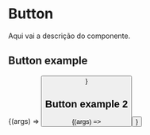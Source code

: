 
<Meta title="Components/Button" />

# Button

Aqui vai a descrição do componente.

## Button example

<Canvas>
	<Story name="Button Example" args={{ children: "Texto do botão" }}>
		{(args) => <Button {...args} />}
	</Story>
</Canvas>

## Button example 2

<Canvas>
	<Story name="Button Example 2" args={{ children: "Texto do botão 2" }}>
		{(args) => <Button {...args} />}
	</Story>
</Canvas>

